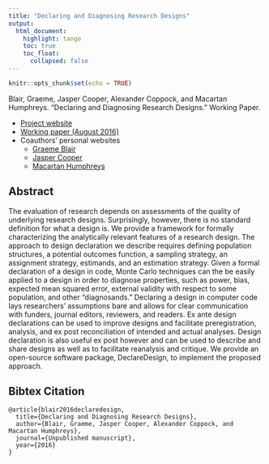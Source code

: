```yaml
---
title: "Declaring and Diagnosing Research Designs"
output: 
  html_document:
    highlight: tango
    toc: true
    toc_float:
      collapsed: false
---
```


```r
knitr::opts_chunk$set(echo = TRUE)
```

Blair, Graeme, Jasper Cooper, Alexander Coppock, and Macartan Humphreys. “Declaring and Diagnosing Research Designs.” Working Paper.

- [Project website](https://declaredesign.org/)
- [Working paper (August 2016)](papers/BCCH_declaredesign.pdf)
- Coauthors' personal websites
    - [Graeme Blair](https://graemeblair.com/)
    - [Jasper Cooper](http://jasper-cooper.com/)
    - [Macartan Humphreys](http://www.macartan.nyc/)

## Abstract
The evaluation of research depends on assessments of the quality of underlying research designs. Surprisingly, however, there is no standard definition for what a design is. We provide a framework for formally characterizing the analytically relevant features of a research design. The approach to design declaration we describe requires defining population structures, a potential outcomes function, a sampling strategy, an assignment strategy, estimands, and an estimation strategy. Given a formal declaration of a design in code, Monte Carlo techniques can the be easily applied to a design in order to diagnose properties, such as power, bias, expected mean squared error, external validity with respect to some population, and other “diagnosands.” Declaring a design in computer code lays researchers’ assumptions bare and allows for clear communication with funders, journal editors, reviewers, and readers. Ex ante design declarations can be used to improve designs and facilitate preregistration, analysis, and ex post reconciliation of intended and actual analyses. Design declaration is also useful ex post however and can be used to describe and share designs as well as to facilitate reanalysis and critique. We provide an open-source software package, DeclareDesign, to implement the proposed approach.



## Bibtex Citation

```
@article{blair2016declaredesign,
  title={Declaring and Diagnosing Research Designs},
  author={Blair, Graeme, Jasper Cooper, Alexander Coppock, and Macartan Humphreys},
  journal={Unpublished manuscript},
  year={2016}
}
```